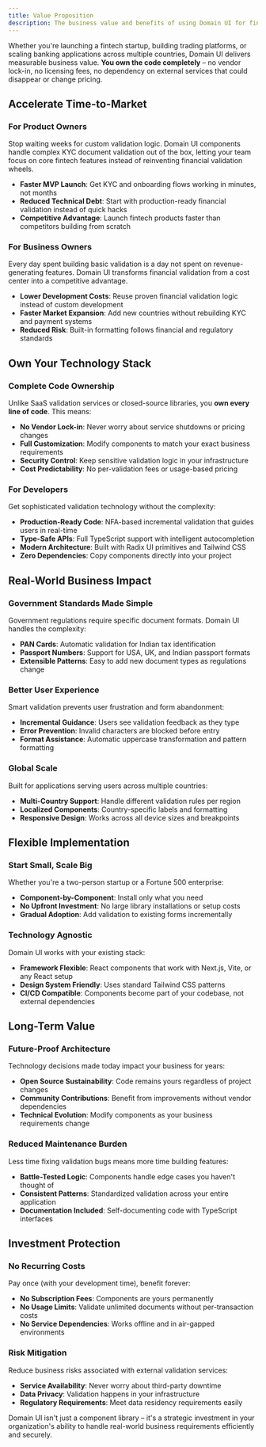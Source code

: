 ```yaml
---
title: Value Proposition
description: The business value and benefits of using Domain UI for fintech and financial applications.
---
```

Whether you're launching a fintech startup, building trading platforms, or scaling banking applications across multiple countries, Domain UI delivers measurable business value. **You own the code completely** – no vendor lock-in, no licensing fees, no dependency on external services that could disappear or change pricing.

## Accelerate Time-to-Market

### For Product Owners
Stop waiting weeks for custom validation logic. Domain UI components handle complex KYC document validation out of the box, letting your team focus on core fintech features instead of reinventing financial validation wheels.

- **Faster MVP Launch**: Get KYC and onboarding flows working in minutes, not months
- **Reduced Technical Debt**: Start with production-ready financial validation instead of quick hacks
- **Competitive Advantage**: Launch fintech products faster than competitors building from scratch

### For Business Owners
Every day spent building basic validation is a day not spent on revenue-generating features. Domain UI transforms financial validation from a cost center into a competitive advantage.

- **Lower Development Costs**: Reuse proven financial validation logic instead of custom development
- **Faster Market Expansion**: Add new countries without rebuilding KYC and payment systems
- **Reduced Risk**: Built-in formatting follows financial and regulatory standards

## Own Your Technology Stack

### Complete Code Ownership
Unlike SaaS validation services or closed-source libraries, you **own every line of code**. This means:

- **No Vendor Lock-in**: Never worry about service shutdowns or pricing changes
- **Full Customization**: Modify components to match your exact business requirements  
- **Security Control**: Keep sensitive validation logic in your infrastructure
- **Cost Predictability**: No per-validation fees or usage-based pricing

### For Developers
Get sophisticated validation technology without the complexity:

- **Production-Ready Code**: NFA-based incremental validation that guides users in real-time
- **Type-Safe APIs**: Full TypeScript support with intelligent autocompletion
- **Modern Architecture**: Built with Radix UI primitives and Tailwind CSS
- **Zero Dependencies**: Copy components directly into your project

## Real-World Business Impact

### Government Standards Made Simple
Government regulations require specific document formats. Domain UI handles the complexity:

- **PAN Cards**: Automatic validation for Indian tax identification
- **Passport Numbers**: Support for USA, UK, and Indian passport formats
- **Extensible Patterns**: Easy to add new document types as regulations change

### Better User Experience
Smart validation prevents user frustration and form abandonment:

- **Incremental Guidance**: Users see validation feedback as they type
- **Error Prevention**: Invalid characters are blocked before entry
- **Format Assistance**: Automatic uppercase transformation and pattern formatting

### Global Scale
Built for applications serving users across multiple countries:

- **Multi-Country Support**: Handle different validation rules per region
- **Localized Components**: Country-specific labels and formatting
- **Responsive Design**: Works across all device sizes and breakpoints

## Flexible Implementation

### Start Small, Scale Big
Whether you're a two-person startup or a Fortune 500 enterprise:

- **Component-by-Component**: Install only what you need
- **No Upfront Investment**: No large library installations or setup costs
- **Gradual Adoption**: Add validation to existing forms incrementally

### Technology Agnostic
Domain UI works with your existing stack:

- **Framework Flexible**: React components that work with Next.js, Vite, or any React setup
- **Design System Friendly**: Uses standard Tailwind CSS patterns
- **CI/CD Compatible**: Components become part of your codebase, not external dependencies

## Long-Term Value

### Future-Proof Architecture
Technology decisions made today impact your business for years:

- **Open Source Sustainability**: Code remains yours regardless of project changes
- **Community Contributions**: Benefit from improvements without vendor dependencies
- **Technical Evolution**: Modify components as your business requirements change

### Reduced Maintenance Burden
Less time fixing validation bugs means more time building features:

- **Battle-Tested Logic**: Components handle edge cases you haven't thought of
- **Consistent Patterns**: Standardized validation across your entire application
- **Documentation Included**: Self-documenting code with TypeScript interfaces

## Investment Protection

### No Recurring Costs
Pay once (with your development time), benefit forever:

- **No Subscription Fees**: Components are yours permanently
- **No Usage Limits**: Validate unlimited documents without per-transaction costs
- **No Service Dependencies**: Works offline and in air-gapped environments

### Risk Mitigation
Reduce business risks associated with external validation services:

- **Service Availability**: Never worry about third-party downtime
- **Data Privacy**: Validation happens in your infrastructure
- **Regulatory Requirements**: Meet data residency requirements easily

Domain UI isn't just a component library – it's a strategic investment in your organization's ability to handle real-world business requirements efficiently and securely.
